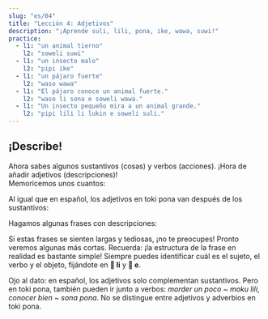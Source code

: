 ```yaml
---
slug: "es/04"
title: "Lección 4: Adjetivos"
description: "¡Aprende suli, lili, pona, ike, wawa, suwi!"
practice:
  - l1: "un animal tierno"
    l2: "soweli suwi"
  - l1: "un insecto malo"
    l2: "pipi ike"
  - l1: "un pájaro fuerte"
    l2: "waso wawa"
  - l1: "El pájaro conoce un animal fuerte."
    l2: "waso li sona e soweli wawa."
  - l1: "Un insecto pequeño mira a un animal grande."
    l2: "pipi lili li lukin e soweli suli."
---
```



## ¡Describe!

Ahora sabes algunos sustantivos (cosas) y verbos (acciones). ¡Hora de añadir adjetivos (descripciones)!  
Memoricemos unos cuantos:

<List>
  <Word sl="suli" m="grande, importante" />
  <Word sl="lili" m="pequeño, joven" />
  <Word sl="pona" m="bueno, agradable" />
  <Word sl="ike" m="malo, desagradable" />
  <Word sl="wawa" m="potente, asombroso" />
  <Word sl="sona" m="conocedor, sabio" />
  <Word sl="suwi" m="tierno, dulce" />
</List>

Al igual que en español, los adjetivos en toki pona van después de los sustantivos:

<List>
  <Word sl="soweli suli" m="un animal grande" />
  <Word sl="pipi lili" m="un bicho pequeño" />
  <Word sl="waso suwi" m="un pájaro adorable" />
</List>

Hagamos algunas frases con descripciones:

<List>
  <Sentence
    sl="waso li lukin e soweli suwi."
    m="El pájaro ve un animal tierno."
  />
  <Sentence
    sl="soweli wawa li moku e kasi suli."
    m="El animal fuerte come plantas grandes."
  />
  <Sentence
    sl="pipi ike li moku lili e soweli."
    m="Los bichos molestos muerden un poco al animal."
  />
  <Sentence
    sl="waso sona li sona pona e pipi."
    m="El ave sabia conoce bien a los bichos."
  />
</List>

Si estas frases se sienten largas y tediosas, ¡no te preocupes! Pronto veremos algunas más cortas. Recuerda: ¡la estructura de la frase en realidad es bastante simple! Siempre puedes identificar cuál es el sujeto, el verbo y el objeto, fijándote en **󱤧 li** y **󱤉 e**.

Ojo al dato: en español, los adjetivos solo complementan sustantivos. Pero en toki pona, también pueden ir junto a verbos: _morder un poco_ ~ _moku lili_, _conocer bien_ ~ _sona pona_. No se distingue entre adjetivos y adverbios en toki pona. 

<Practice exercises={frontmatter.practice} client:load />
